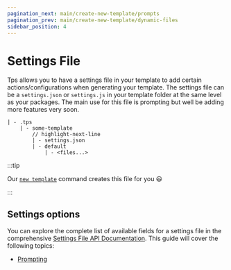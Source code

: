 ```yaml
---
pagination_next: main/create-new-template/prompts
pagination_prev: main/create-new-template/dynamic-files
sidebar_position: 4
---
```



# Settings File

Tps allows you to have a settings file in your template to add certain
actions/configurations when generating your template. The settings file can be a
`settings.json` or `settings.js` in your template folder at the same level as
your packages. The main use for this file is prompting but well be adding more
features very soon.

```text
| - .tps
	| - some-template
		// highlight-next-line
		| - settings.json
		| - default
			| - <files...>
```

<Tabs>
<TabItem value="json" />

<TabItem value="js" />
</Tabs>

:::tip

Our [`new template`](../../api/cli#new-template) command creates this file for
you 😃

:::

## Settings options

You can explore the complete list of available fields for a settings file in the
comprehensive [Settings File API Documentation](../../api/settings). This guide
will cover the following topics:

- [Prompting](./prompts)
